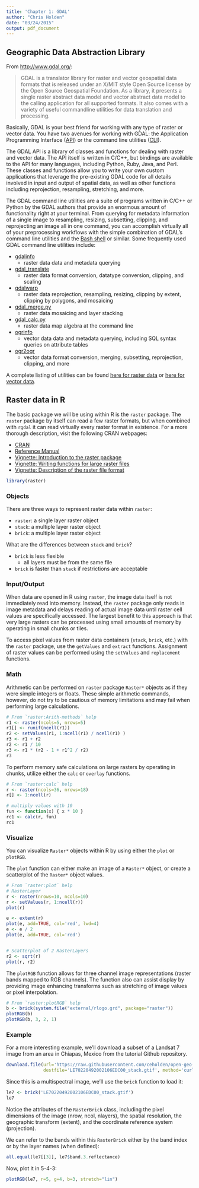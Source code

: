 ```yaml
---
title: 'Chapter 1: GDAL'
author: "Chris Holden"
date: "03/24/2015"
output: pdf_document
---
```


## Geographic Data Abstraction Library

From <http://www.gdal.org/>:

> GDAL is a translator library for raster and vector geospatial data formats that is released under an X/MIT style Open Source license by the Open Source Geospatial Foundation. As a library, it presents a single raster abstract data model and vector abstract data model to the calling application for all supported formats. It also comes with a variety of useful commandline utilities for data translation and processing.

Basically, GDAL is your best friend for working with any type of raster or vector data. You have two avenues for working with GDAL: the Application Programming Interface ([API](http://en.wikipedia.org/wiki/Application_programming_interface)) or the command line utilities ([CLI](http://en.wikipedia.org/wiki/Command-line_interface)).

The GDAL API is a library of classes and functions for dealing with raster and vector data. The API itself is written in C/C++, but bindings are available to the API for many languages, including Python, Ruby, Java, and Perl. These classes and functions allow you to write your own custom applications that leverage the pre-existing GDAL code for all details involved in input and output of spatial data, as well as other functions including reprojection, resampling, stretching, and more.

The GDAL command line utilities are a suite of programs written in C/C++ or Python by the GDAL authors that provide an enormous amount of functionality right at your terminal. From querying for metadata information of a single image to resampling, resizing, subsetting, clipping, and reprojecting an image all in one command, you can accomplish virtually all of your preprocessing workflows with the simple combination of GDAL's command line utilities and the [Bash shell](https://www.gnu.org/software/bash/) or similar. Some frequently used GDAL command line utilities include:

- [gdalinfo](http://www.gdal.org/gdalinfo.html)
    + raster data data and metadata querying
- [gdal_translate](http://www.gdal.org/gdal_translate.html)
    + raster data format conversion, datatype conversion, clipping, and scaling
- [gdalwarp](http://www.gdal.org/gdalwarp.html)
    + raster data reprojection, resampling, resizing, clipping by extent, clipping by polygons, and mosaicing
- [gdal_merge.py](http://www.gdal.org/gdal_merge.html)
    + raster data mosaicing and layer stacking
- [gdal_calc.py](http://www.gdal.org/gdal_calc.html)
    + raster data map algebra at the command line
- [ogrinfo](http://www.gdal.org/ogrinfo.html)
    + vector data data and metadata querying, including SQL syntax queries on attribute tables
- [ogr2ogr](http://www.gdal.org/ogr2ogr.html)
    + vector data format conversion, merging, subsetting, reprojection, clipping, and more
    
A complete listing of utilities can be found [here for raster data](http://www.gdal.org/gdal_utilities.html)  or [here for vector data](http://www.gdal.org/ogr_utilities.html).

## Raster data in R

The basic package we will be using within R is the `raster` package. The `raster` package by itself can read a few raster formats, but when combined with `rgdal` it can read virtually every raster format in existence. For a more thorough description, visit the following CRAN webpages:

- [CRAN](http://cran.r-project.org/web/packages/raster/index.html)
- [Reference Manual](http://cran.r-project.org/web/packages/raster/raster.pdf)
- [Vignette: Introduction to the raster package](http://cran.r-project.org/web/packages/raster/vignettes/Raster.pdf)
- [Vignette: Writing functions for large raster files](http://cran.r-project.org/web/packages/raster/vignettes/functions.pdf)
- [Vignette: Description of the raster file format](http://cran.r-project.org/web/packages/raster/vignettes/rasterfile.pdf)

``` r
library(raster)
```

### Objects

There are three ways to represent raster data within `raster`:

- `raster`: a single layer raster object
- `stack`: a multiple layer raster object
- `brick`: a multiple layer raster object
    
What are the differences between `stack` and `brick`?
    
- `brick` is less flexible
    + all layers must be from the same file
- `brick` is faster than `stack` if restrictions are acceptable
    
### Input/Output

When data are opened in R using `raster`, the image data itself is not immediately read into memory. Instead, the `raster` package only reads in image metadata and delays reading of actual image data until raster cell values are specifically accessed. The largest benefit to this approach is that very large rasters can be processed using small amounts of memory by operating in small chunks or tiles.

To access pixel values from raster data containers (`stack`, `brick`, etc.) with the `raster` package, use the `getValues` and `extract` functions. Assignment of raster values can be performed using the `setValues` and `replacement` functions. 

### Math

Arithmetic can be performed on `raster` package `Raster*` objects as if they were simple integers or floats. These simple arithmetic commands, however, do not try to be cautious of memory limitations and may fail when performing large calculations. 

``` r
# From `raster:Arith-methods` help
r1 <- raster(ncols=5, nrows=5)
r1[] <- runif(ncell(r1))
r2 <- setValues(r1, 1:ncell(r1) / ncell(r1) )
r3 <- r1 + r2
r2 <- r1 / 10
r3 <- r1 * (r2 - 1 + r1^2 / r2)
r3
```

To perform memory safe calculations on large rasters by operating in chunks, utilize either the `calc` or `overlay` functions.

``` r
# From `raster:calc` help
r <- raster(ncols=36, nrows=18)
r[] <- 1:ncell(r)

# multiply values with 10
fun <- function(x) { x * 10 }
rc1 <- calc(r, fun)
rc1
```

### Visualize

You can visualize `Raster*` objects within R by using either the `plot` or `plotRGB`.

The `plot` function can either make an image of a `Raster*` object, or create a scatterplot of the `Raster*` object values.

``` r
# From `raster:plot` help
# RasterLayer
r <- raster(nrows=10, ncols=10)
r <- setValues(r, 1:ncell(r))
plot(r)

e <- extent(r)
plot(e, add=TRUE, col='red', lwd=4)
e <- e / 2
plot(e, add=TRUE, col='red')


# Scatterplot of 2 RasterLayers
r2 <- sqrt(r)
plot(r, r2)
```

The `plotRGB` function allows for three channel image representations (raster bands mapped to RGB channels). The function also can assist display by providing image enhancing transforms such as stretching of image values or pixel interpolation.

``` r
# From `raster:plotRGB` help
b <- brick(system.file("external/rlogo.grd", package="raster"))
plotRGB(b)
plotRGB(b, 3, 2, 1)
```

### Example

For a more interesting example, we'll download a subset of a Landsat 7 image from an area in Chiapas, Mexico from the tutorial Github repository.

``` r
download.file(url='https://raw.githubusercontent.com/ceholden/open-geo-tutorial/master/example/LE70220492002106EDC00_stack.gtif',
              destfile='LE70220492002106EDC00_stack.gtif', method='curl')
```

Since this is a multispectral image, we'll use the `brick` function to load it:

``` r
le7 <- brick('LE70220492002106EDC00_stack.gtif')
le7
```

Notice the attributes of the `RasterBrick` class, including the pixel dimensions of the image (nrow, ncol, nlayers), the spatial resolution, the geographic transform (extent), and the coordinate reference system (projection).

We can refer to the bands within this `RasterBrick` either by the band index or by the layer names (when defined):

``` r
all.equal(le7[[3]], le7$band.3.reflectance)
```

Now, plot it in 5-4-3:

``` r
plotRGB(le7, r=5, g=4, b=3, stretch="lin")
```